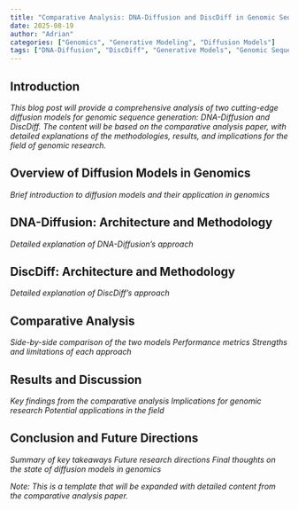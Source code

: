 ```yaml
---
title: "Comparative Analysis: DNA-Diffusion and DiscDiff in Genomic Sequence Generation"
date: 2025-08-19
author: "Adrian"
categories: ["Genomics", "Generative Modeling", "Diffusion Models"]
tags: ["DNA-Diffusion", "DiscDiff", "Generative Models", "Genomic Sequences"]
---
```


## Introduction

*This blog post will provide a comprehensive analysis of two cutting-edge diffusion models for genomic sequence generation: DNA-Diffusion and DiscDiff. The content will be based on the comparative analysis paper, with detailed explanations of the methodologies, results, and implications for the field of genomic research.*

## Overview of Diffusion Models in Genomics

*Brief introduction to diffusion models and their application in genomics*

## DNA-Diffusion: Architecture and Methodology

*Detailed explanation of DNA-Diffusion's approach*

## DiscDiff: Architecture and Methodology

*Detailed explanation of DiscDiff's approach*

## Comparative Analysis

*Side-by-side comparison of the two models*
*Performance metrics*
*Strengths and limitations of each approach*

## Results and Discussion

*Key findings from the comparative analysis*
*Implications for genomic research*
*Potential applications in the field*

## Conclusion and Future Directions

*Summary of key takeaways*
*Future research directions*
*Final thoughts on the state of diffusion models in genomics*

*Note: This is a template that will be expanded with detailed content from the comparative analysis paper.*
